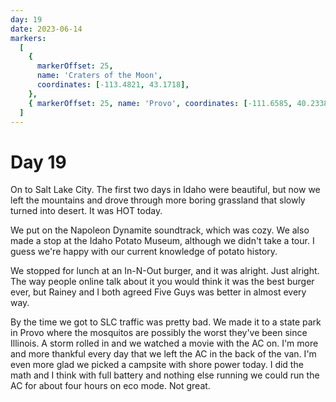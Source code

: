 ```yaml
---
day: 19
date: 2023-06-14
markers:
  [
    {
      markerOffset: 25,
      name: 'Craters of the Moon',
      coordinates: [-113.4821, 43.1718],
    },
    { markerOffset: 25, name: 'Provo', coordinates: [-111.6585, 40.2338] },
  ]
---
```


# Day 19

On to Salt Lake City. The first two days in Idaho were beautiful, but now we left the mountains and drove through more boring grassland that slowly turned into desert. It was HOT today.

We put on the Napoleon Dynamite soundtrack, which was cozy. We also made a stop at the Idaho Potato Museum, although we didn't take a tour. I guess we're happy with our current knowledge of potato history.

We stopped for lunch at an In-N-Out burger, and it was alright. Just alright. The way people online talk about it you would think it was the best burger ever, but Rainey and I both agreed Five Guys was better in almost every way.

By the time we got to SLC traffic was pretty bad. We made it to a state park in Provo where the mosquitos are possibly the worst they've been since Illinois. A storm rolled in and we watched a movie with the AC on. I'm more and more thankful every day that we left the AC in the back of the van. I'm even more glad we picked a campsite with shore power today. I did the math and I think with full battery and nothing else running we could run the AC for about four hours on eco mode. Not great.
